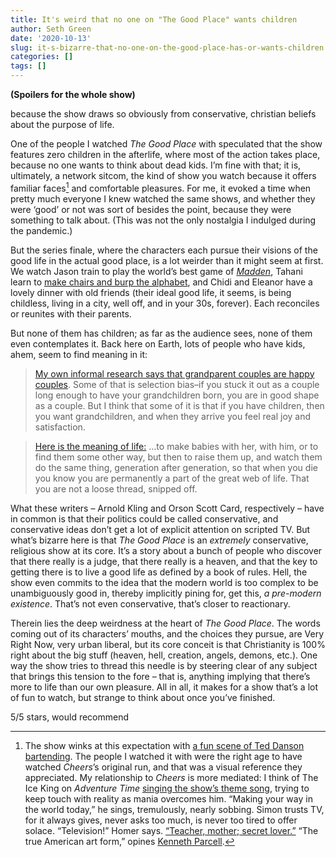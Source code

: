 ```yaml
---
title: It's weird that no one on "The Good Place" wants children
author: Seth Green
date: '2020-10-13'
slug: it-s-bizarre-that-no-one-on-the-good-place-has-or-wants-children
categories: []
tags: []
---
```


**(Spoilers for the whole show)**

because the show draws so obviously from conservative, christian beliefs about the purpose of life.

One of the people I watched _The Good Place_ with speculated that the show features zero children in the afterlife, where most of the action takes place, because no one wants to think about dead kids. I'm fine with that; it is, ultimately, a network sitcom, the kind of show you watch because it offers familiar faces^[The show winks at this expectation with [a fun scene of Ted Danson bartending](https://www.cinemablend.com/television/2454309/cheers-vet-ted-danson-was-uncomfortable-going-back-behind-the-bar-on-the-good-place). The people I watched it with were the right age to have watched _Cheers_'s original run, and that was a visual reference they appreciated. My relationship to _Cheers_ is more mediated: I think of The Ice King on _Adventure Time_ [singing the show's theme song](https://www.youtube.com/watch?v=6rdvgvvvVPk), trying to keep touch with reality as mania overcomes him. "Making your way in the world today," he sings, tremulously, nearly sobbing. Simon trusts TV, for it always gives, never asks too much, is never too tired to offer solace. "Television!" Homer says. ["Teacher, mother; secret lover."](https://www.youtube.com/watch?v=DumCuR4mdpQ) "The true American art form," opines [Kenneth Parcell](https://www.imdb.com/title/tt0920916/characters/nm1442113).]  and comfortable pleasures. For me, it evoked a time when pretty much everyone I knew watched the same shows, and whether they were 'good' or not was sort of besides the point, because they were something to talk about. (This was not the only nostalgia I indulged during the pandemic.)

But the series finale, where the characters each pursue their visions of the good life in the actual good place, is a lot weirder than it might seem at first. We watch Jason train to play the world's best game of [_Madden_](https://en.wikipedia.org/wiki/Madden_NFL), Tahani learn to [make chairs and burp the alphabet](https://www.reddit.com/r/TheGoodPlace/comments/exddu9/part_of_tahanis_list/), and Chidi and Eleanor have a lovely dinner with old friends (their ideal good life, it seems, is being childless, living in a city, well off, and in your 30s, forever). Each reconciles or reunites with their parents. 

But none of them has children; as far as the audience sees, none of them even contemplates it. Back here on Earth, lots of people who have kids, ahem, seem to find meaning in it:

> [My own informal research says that grandparent couples are happy couples](https://www.arnoldkling.com/blog/off-topic-marriage-and-grandchildren/). Some of that is selection bias–if you stuck it out as a couple long enough to have your grandchildren born, you are in good shape as a couple. But I think that some of it is that if you have children, then you want grandchildren, and when they arrive you feel real joy and satisfaction.

> [Here is the meaning of life:](https://en.wikipedia.org/wiki/Shadow_Puppets) ...to make babies with her, with him, or to find them some other way, but then to raise them up, and watch them do the same thing, generation after generation, so that when you die you know you are permanently a part of the great web of life. That you are not a loose thread, snipped off.

What these writers -- Arnold Kling and Orson Scott Card, respectively -- have in common is that their politics could be called conservative, and conservative ideas don't get a lot of explicit attention on scripted TV. But what's bizarre here is that _The Good Place_ is an _extremely_ conservative, religious show at its core. It's a story about a bunch of people who discover that there really is a judge, that there really is a heaven, and that the key to getting there is to live a good life as defined by a book of rules. Hell, the show even commits to the idea that the modern world is too complex to be unambiguously good in, thereby implicitly pining for, get this, _a pre-modern existence_. That's not even conservative, that's closer to reactionary.

Therein lies the deep weirdness at the heart of _The Good Place_. The words coming out of its characters' mouths, and the choices they pursue, are Very Right Now, very urban liberal, but its core conceit is that Christianity is 100% right about the big stuff (heaven, hell, creation, angels, demons, etc.). One way the show tries to thread this needle is by steering clear of any subject that brings this tension to the fore -- that is, anything implying that there's more to life than our own pleasure. All in all, it makes for a show that's a lot of fun to watch, but strange to think about once you've finished. 

5/5 stars, would recommend

